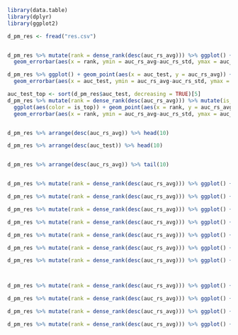 ```r

library(data.table)
library(dplyr)
library(ggplot2)

d_pm_res <- fread("res.csv")


d_pm_res %>% mutate(rank = dense_rank(desc(auc_rs_avg))) %>% ggplot() + geom_point(aes(x = rank, y = auc_rs_avg)) +
  geom_errorbar(aes(x = rank, ymin = auc_rs_avg-auc_rs_std, ymax = auc_rs_avg+auc_rs_std), width = 0.3)

d_pm_res %>% ggplot() + geom_point(aes(x = auc_test, y = auc_rs_avg)) +
  geom_errorbar(aes(x = auc_test, ymin = auc_rs_avg-auc_rs_std, ymax = auc_rs_avg+auc_rs_std), width = 0.0003)

auc_test_top <- sort(d_pm_res$auc_test, decreasing = TRUE)[5]
d_pm_res %>% mutate(rank = dense_rank(desc(auc_rs_avg))) %>% mutate(is_top = auc_test>=auc_test_top) %>% 
  ggplot(aes(color = is_top)) + geom_point(aes(x = rank, y = auc_rs_avg)) +
  geom_errorbar(aes(x = rank, ymin = auc_rs_avg-auc_rs_std, ymax = auc_rs_avg+auc_rs_std), width = 0.3)


d_pm_res %>% arrange(desc(auc_rs_avg)) %>% head(10)

d_pm_res %>% arrange(desc(auc_test)) %>% head(10)


d_pm_res %>% arrange(desc(auc_rs_avg)) %>% tail(10)


d_pm_res %>% mutate(rank = dense_rank(desc(auc_rs_avg))) %>% ggplot() + geom_point(aes(x = rank, y = num_leaves)) + scale_y_log10()

d_pm_res %>% mutate(rank = dense_rank(desc(auc_rs_avg))) %>% ggplot() + geom_point(aes(x = rank, y = learning_rate)) + scale_y_log10()

d_pm_res %>% mutate(rank = dense_rank(desc(auc_rs_avg))) %>% ggplot() + geom_point(aes(x = rank, y = min_data_in_leaf)) + scale_y_log10()

d_pm_res %>% mutate(rank = dense_rank(desc(auc_rs_avg))) %>% ggplot() + geom_point(aes(x = rank, y = feature_fraction)) 

d_pm_res %>% mutate(rank = dense_rank(desc(auc_rs_avg))) %>% ggplot() + geom_point(aes(x = rank, y = bagging_fraction)) 

d_pm_res %>% mutate(rank = dense_rank(desc(auc_rs_avg))) %>% ggplot() + geom_point(aes(x = rank, y = lambda_l1)) 

d_pm_res %>% mutate(rank = dense_rank(desc(auc_rs_avg))) %>% ggplot() + geom_point(aes(x = rank, y = lambda_l2)) 



d_pm_res %>% mutate(rank = dense_rank(desc(auc_rs_avg))) %>% ggplot() + geom_point(aes(x = rank, y = ntrees))

d_pm_res %>% mutate(rank = dense_rank(desc(auc_rs_avg))) %>% ggplot() + geom_point(aes(x = rank, y = ntrees)) + scale_y_log10(breaks=c(30,100,300,1000,3000))

d_pm_res %>% mutate(rank = dense_rank(desc(auc_rs_avg))) %>% ggplot() + geom_point(aes(x = rank, y = runtm)) 

d_pm_res %>% mutate(rank = dense_rank(desc(auc_rs_avg))) %>% ggplot() + geom_point(aes(x = rank, y = runtm)) + scale_y_log10(breaks=c(1,3,10,30,100))

```